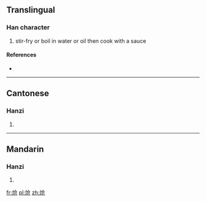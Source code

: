 {{also|熗}}
==Translingual==

===Han character===
{{Han char|rn=86|rad=火|as=04|sn=8|four=|canj=火人尸山 (FOSU)}}

# stir-fry or boil in water or oil then cook with a sauce

====References====
* {{Han ref|kx=0668.031|hdz=32192.120|uh=709D|ud=28829}}

----

==Cantonese==

===Hanzi===
{{yue-hanzi|jyut=|y=cheung3|tra=熗}}

# {{defn|lang=yue|sort=火04}}

----

==Mandarin==

===Hanzi===
{{cmn-hanzi|tra=熗|pin=[[qiàng]] ([[qiang4]])|wg=ch'iang<sup>4</sup>}}

# {{defn|lang=cmn|sort=火04}}

[[fr:炝]]
[[pl:炝]]
[[zh:炝]]